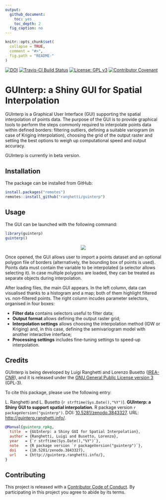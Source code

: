 ```yaml
---
output:
  github_document:
    toc: yes
    toc_depth: 2
  fig_caption: no
---
```


<!-- IMPORTANT: do NOT edit README.Rmd! Edit index.Rmd instead, -->
<!-- and generate README.Rmd using utils/code/create_README.sh  -->

```r
knitr::opts_chunk$set(
  collapse = TRUE,
  comment = "#>",
  fig.path = "README-"
)
```

[![DOI](https://zenodo.org/badge/DOI/10.5281/zenodo.3843327.svg)](https://doi.org/10.5281/zenodo.3843327)
[![Travis-CI Build Status](https://travis-ci.com/ranghetti/guinterp.svg?branch=master)](https://travis-ci.com/ranghetti/guinterp)
[![License: GPL v3](https://img.shields.io/badge/License-GPL%20v3-blue.svg)](http://www.gnu.org/licenses/gpl-3.0)
[![Contributor Covenant](https://img.shields.io/badge/Contributor%20Covenant-v1.4%20adopted-ff69b4.svg)](http://guinterp.ranghetti.info/.github/CODE-OF-CONDUCT.html)

# GUInterp: a Shiny GUI for Spatial Interpolation

GUInterp is a Graphical User Interface (GUI) supporting the spatial interpolation of points data.
The purpose of the GUI is to provide graphical tools to perform the steps
commonly required to interpolate points data within defined borders:
filtering outliers,
defining a suitable variogram (in case of Kriging interpolation),
choosing the grid of the output raster and
setting the best options to weigh up computational speed and output accuracy.

GUInterp is currently in beta version.


## Installation

The package can be installed from GitHub:
```r
install.packages("remotes")
remotes::install_github("ranghetti/guinterp")
```


## Usage

The GUI can be launched with the following command:
```r
library(guinterp)
guinterp()
```

<p style="text-align:center;">
  <a href="https://raw.githubusercontent.com/ranghetti/guinterp/devel/man/figures/guinterp-0.png" target="_blank">
    <img src="man/figures/guinterp-0_small.png">
  </a>
</p>

Once opened, the GUI allows user to import a points dataset and an optional polygon 
file of borders (alternatively, the bounding box of points is used).
Points data must contain the variable to be interpolated (a selector allows 
selecting it).
In case multiple polygons are loaded, they can be treated as separate objects
during interpolation.

After loading files, the main GUI appears.
In the left column, data can visualised thanks to a histogram and a map;
both of them highlight filtered vs. non-filtered points.
The right column incudes parameter selectors, organised in four boxes:

- **Filter data** contains selectors useful to filter data;
- **Output format** allows defining the output raster grid;
- **Interpolation settings** allows choosing the interpolation method
    (IDW or Kriging) and, in this case, defining the semivariogram model
    with another interactive interface; 
- **Processing settings** includes fine-tuning settings to speed-up interpolation.


## Credits

GUInterp is being developed by Luigi Ranghetti and Lorenzo Busetto
([IREA-CNR](http://www.irea.cnr.it)),
and it is released under the [GNU General Public License version 3](https://www.gnu.org/licenses/gpl-3.0.html) (GPL‑3).

To cite this package, please use the following entry:

L. Ranghetti and L. Busetto (`r strftime(Sys.Date(),"%Y")`).
**GUInterp: a Shiny GUI to support spatial interpolation**.
R package version `r packageVersion("guinterp")`.
DOI: [10.5281/zenodo.3843327](https://dx.doi.org/10.5281/zenodo.3843327).
URL: [http://guinterp.ranghetti.info/](http://guinterp.ranghetti.info/).

```bibtex
@Manual{guinterp_rpkg,
  title  = {GUInterp: a Shiny GUI for Spatial Interpolation},
  author = {Ranghetti, Luigi and Busetto, Lorenzo},
  year   = {`r strftime(Sys.Date(),"%Y")`},
  note   = {R package version `r packageVersion("guinterp")`},
  doi    = {10.5281/zenodo.3843327},
  url    = {http://guinterp.ranghetti.info/},
}
```

## Contributing

This project is released with a [Contributor Code of Conduct](http://guinterp.ranghetti.info/.github/CODE-OF-CONDUCT.html).
By participating in this project you agree to abide by its terms.
